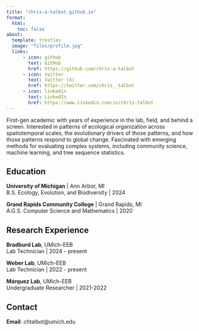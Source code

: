 ```yaml
---
title: "chris-a-talbot.github.io"
format:
  html:
    toc: false
about:
  template: trestles
  image: "files/profile.jpg"
  links:
      - icon: github
        text: GitHub
        href: https://github.com/chris-a-talbot
      - icon: twitter 
        text: Twitter (X)
        href: https://twitter.com/chris__talbot
      - icon: linkedin
        text: LinkedIn
        href: https://www.linkedin.com/in/chris-talbot
---
```


First-gen academic with years of experience in the lab, field, and behind a screen. Interested in patterns of ecological organization across spatiotemporal scales, the evolutionary drivers of those patterns, and how those patterns respond to global change. Fascinated with emerging methods for evaluating complex systems, including community science, machine learning, and tree sequence statistics.

## Education

**University of Michigan** \| Ann Arbor, MI <br> B.S. Ecology, Evolution, and Biodiversity \| 2024 <br>

**Grand Rapids Community College** \| Grand Rapids, MI <br> A.G.S. Computer Science and Mathematics \| 2020 <br>

## Research Experience

**Bradburd Lab**, UMich-EEB <br> Lab Technician \| 2024 - present

**Weber Lab**, UMich-EEB <br> Lab Technician \| 2022 - present

**Márquez Lab**, UMich-EEB <br> Undergraduate Researcher \| 2021-2022

## Contact

**Email**: chtalbot\@umich.edu
